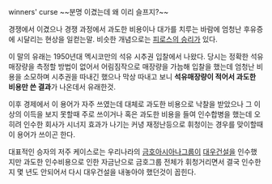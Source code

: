 winners' curse
~~분명 이겼는데 왜 이리 슬프지?~~

경쟁에서 이겼으나 경쟁 과정에서 과도한 비용이나 대가를 치루는 바람에 엄청난 후유증에 시달리는 현상을 일컫는말. 비슷한 개념으로는 [[피로스의 승리]]가 있다.

이 말의 유래는 1950년대 멕시코만의 석유 시추권 입찰에서 나왔다. 당시는 정확한 석유 매장량을 측정할 방법이 없어서 어림짐작으로 매장량을 가늠해 입찰을 했는데 엄청난 비용을 소모하며 시추권을 따내긴 했으나 막상 따내고 보니 '''석유매장량이 적어서 과도한 비용만 쓴 결과'''가 나온데서 유래한것.

이후 경제에서 이 용어가 자주 쓰였는데 대체로 과도한 비용으로 낙찰을 받았으나 그 이상의 이득을 보지 못할때 주로 쓰이거나 혹은 과도한 비용을 들여 인수합병을 했는데 오히려 인수한 회사가 시너지 효과가 나기는 커녕 재정난등으로 휘청이는 경우를 맞이할때 이 용어가 쓰이곤 한다.

대표적인 승자의 저주 케이스로는 우리나라의 [[금호아시아나그룹]]이 [[대우건설]]을 인수했지만 과도한 인수비용으로 인한 자금난으로 금호그룹 전체가 휘청거리면서 결국 인수한지 몇 년도 안되어서 다시 대우건설을 내놓아야 했던것이 꼽힌다.

 
